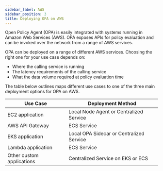 ```yaml
---
sidebar_label: AWS
sidebar_position: 3
title: Deploying OPA on AWS
---
```


Open Policy Agent (OPA) is easily integrated with systems running in
Amazon Web Services (AWS). OPA exposes APIs for policy evaluation and can be
invoked over the network from a range of AWS services.

OPA can be deployed on a range of different AWS services. Choosing the right one
for your use case depends on:

- Where the calling service is running
- The latency requirements of the calling service
- What the data volume required at policy evaluation time

The table below outlines maps different use cases to one of the three main
deployment options for OPA on AWS.

| **Use Case**              | **Deployment Method**                    |
|---------------------------|------------------------------------------|
| EC2 application           | Local Node Agent or Centralized Service  |
| AWS API Gateway           | ECS Service                              |
| EKS application           | Local OPA Sidecar or Centralized Service |
| Lambda application        | ECS Service                              |
| Other custom applications | Centralized Service on EKS or ECS        |

<CardGrid>
  <Card key={"eks"} item={{
    title: "EKS",
    icon: require('../assets/images/aws/eks.png').default,
    link: "../deploy/aws/eks",
    link_text: "Deploy on EKS",
  }} />
  <Card key={"ecs"} item={{
    title: "ECS",
    icon: require('../assets/images/aws/ecs.png').default,
    link: "../deploy/aws/ecs",
    link_text: "Deploy on ECS",
  }} />
  <Card key={"ec2"} item={{
    title: "EC2",
    icon: require('../assets/images/aws/ec2.png').default,
    link: "../deploy/aws/ec2",
    link_text: "Deploy on EC2",
  }} />
</CardGrid>

